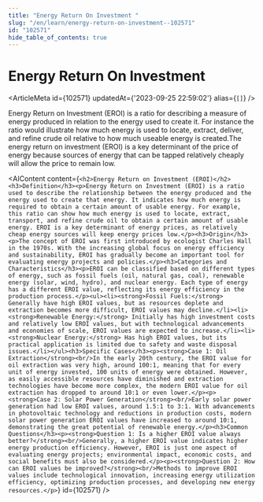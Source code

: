 ```yaml
---
title: "Energy Return On Investment "
slug: "/en/learn/energy-return-on-investment--102571"
id: "102571"
hide_table_of_contents: true
---
```



# Energy Return On Investment 

<ArticleMeta id={102571} updatedAt={'2023-09-25 22:59:02'} alias={`[]`} />
<div className='border-solid border-b border-t-0 my-4 border-[var(--ifm-color-gray-300)]' />

Energy Return on Investment (EROI) is a ratio for describing a measure of energy produced in relation to the energy used to create it. For instance the ratio would illustrate how much energy is used to locate, extract, deliver, and refine crude oil relative to how much useable energy is created.The energy return on investment (EROI) is a key determinant of the price of energy because sources of energy that can be tapped relatively cheaply will allow the price to remain low.

<AIContent content={`<h2>Energy Return on Investment (EROI)</h2><h3>Definition</h3><p>Energy Return on Investment (EROI) is a ratio used to describe the relationship between the energy produced and the energy used to create that energy. It indicates how much energy is required to obtain a certain amount of usable energy. For example, this ratio can show how much energy is used to locate, extract, transport, and refine crude oil to obtain a certain amount of usable energy. EROI is a key determinant of energy prices, as relatively cheap energy sources will keep energy prices low.</p><h3>Origin</h3><p>The concept of EROI was first introduced by ecologist Charles Hall in the 1970s. With the increasing global focus on energy efficiency and sustainability, EROI has gradually become an important tool for evaluating energy projects and policies.</p><h3>Categories and Characteristics</h3><p>EROI can be classified based on different types of energy, such as fossil fuels (oil, natural gas, coal), renewable energy (solar, wind, hydro), and nuclear energy. Each type of energy has a different EROI value, reflecting its energy efficiency in the production process.</p><ul><li><strong>Fossil Fuels:</strong> Generally have high EROI values, but as resources deplete and extraction becomes more difficult, EROI values may decline.</li><li><strong>Renewable Energy:</strong> Initially has high investment costs and relatively low EROI values, but with technological advancements and economies of scale, EROI values are expected to increase.</li><li><strong>Nuclear Energy:</strong> Has high EROI values, but its practical application is limited due to safety and waste disposal issues.</li></ul><h3>Specific Cases</h3><p><strong>Case 1: Oil Extraction</strong><br/>In the early 20th century, the EROI value for oil extraction was very high, around 100:1, meaning that for every unit of energy invested, 100 units of energy were obtained. However, as easily accessible resources have diminished and extraction technologies have become more complex, the modern EROI value for oil extraction has dropped to around 10:1 or even lower.</p><p><strong>Case 2: Solar Power Generation</strong><br/>Early solar power generation had low EROI values, around 1.5:1 to 3:1. With advancements in photovoltaic technology and reductions in production costs, modern solar power generation EROI values have increased to around 10:1, demonstrating the great potential of renewable energy.</p><h3>Common Questions</h3><p><strong>Question 1: Is a higher EROI value always better?</strong><br/>Generally, a higher EROI value indicates higher energy production efficiency. However, EROI is just one aspect of evaluating energy projects; environmental impact, economic costs, and social benefits must also be considered.</p><p><strong>Question 2: How can EROI values be improved?</strong><br/>Methods to improve EROI values include technological innovation, increasing energy utilization efficiency, optimizing production processes, and developing new energy resources.</p>`} id={102571} />
